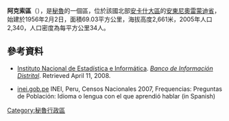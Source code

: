 '''阿克索區'''（{{lang-es|Distrito de Aczo}}），是[[秘魯|秘魯]]的一個區，位於該國北部[[安卡什大區|安卡什大區]]的[[安東尼奧雷蒙迪省|安東尼奧雷蒙迪省]]，始建於1956年2月2日，面積69.03平方公里，海拔高度2,661米，2005年人口2,340，人口密度為每平方公里34人。

==參考資料==
*{{es icon}} [[Instituto_Nacional_de_Estadística_e_Informática|Instituto Nacional de Estadística e Informática]]. ''[https://web.archive.org/web/20080423164200/http://desa.inei.gob.pe/mapas/bid/ Banco de Información Distrital]''. Retrieved April 11, 2008.
*[https://web.archive.org/web/20130127005551/http://iinei.inei.gob.pe/iinei/RedatamCpv2007.asp?id=ResultadosCensales%3Fori%3DC inei.gob.pe] INEI, Peru, Censos Nacionales 2007, Frequencias: Preguntas de Población: Idioma o lengua con el que aprendió hablar (in Spanish)

{{coord|9|13|01|S|76|58|01|W|type:adm3rd_source:kolossus-itwiki|display=title}}

{{Peru-geo-stub}}
[[Category:秘魯行政區|Category:秘魯行政區]]